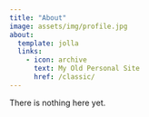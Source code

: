 ```yaml
---
title: "About"
image: assets/img/profile.jpg
about:
  template: jolla
  links:
    - icon: archive
      text: My Old Personal Site
      href: /classic/
---
```


There is nothing here yet.
